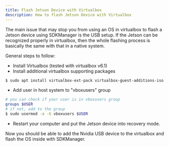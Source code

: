 ```yaml
---
title: Flash Jetson Device with Virtualbox
description: How to flash Jetson Device with Virtualbox
---
```


The main issue that may stop you from using an OS in virtualbox to flash a Jetson device using SDKManager is the USB setup. If the Jetson can be recognized properly in virtualbox, then the whole flashing process is basically the same with that in a native system.

General steps to follow:

* Install Virtualbox (tested with virtualbox v6.1)
* Install additional virtualbox supporting packages

```bash
$ sudo apt install virtualbox-ext-pack virtualbox-guest-additions-iso
```

* Add user in host system to "vboxusers" group

```bash
# you can check if your user is in vboxusers group
groups $USER
# if not, add to the group
$ sudo usermod -a -G vboxusers $USER
```

* Restart your computer and put the Jetson device into recovery mode. 

Now you should be able to add the Nvidia USB device to the virtualbox and flash the OS inside with SDKManager.